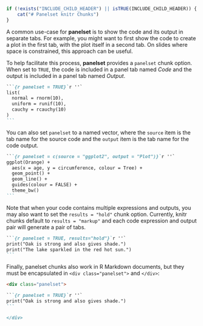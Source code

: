 ```r
if (!exists("INCLUDE_CHILD_HEADER") || isTRUE(INCLUDE_CHILD_HEADER)) {
	cat("# Panelset knitr Chunks")
}
```

A common use-case for **panelset**
is to show the code and its output in separate tabs.
For example,
you might want to first show the code to create a plot in the first tab,
with the plot itself in a second tab.
On slides where space is constrained,
this approach can be useful.

To help facilitate this process,
**panelset** provides a `panelset` chunk option.
When set to `TRUE`,
the code is included in a panel tab named _Code_
and the output is included in a panel tab named _Output_.

````markdown
```{r panelset = TRUE}`r ''`
list(
  normal = rnorm(10),
  uniform = runif(10),
  cauchy = rcauchy(10)
)
```
````

You can also set `panelset` to a named vector,
where the `source` item is the tab name for the source code
and the `output` item is the tab name for the code output.

````markdown
```{r panelset = c(source = "ggplot2", output = "Plot")}`r ''`
ggplot(Orange) +
  aes(x = age, y = circumference, colour = Tree) +
  geom_point() +
  geom_line() +
  guides(colour = FALSE) +
  theme_bw()
```
````

Note that when your code contains multiple expressions and outputs,
you may also want to set the `results = "hold"` chunk option.
Currently, knitr chunks default to `results = "markup"`
and each code expression and output pair will generate a pair of tabs.

````markdown
```{r panelset = TRUE, results="hold"}`r ''`
print("Oak is strong and also gives shade.")
print("The lake sparkled in the red hot sun.")
```
````

Finally, panelset chunks also work in R Markdown documents,
but they must be encapsulated in `<div class="panelset">` and `</div>`:

````markdown
<div class="panelset">

```{r panelset = TRUE}`r ''`
print("Oak is strong and also gives shade.")
```

</div>
````
